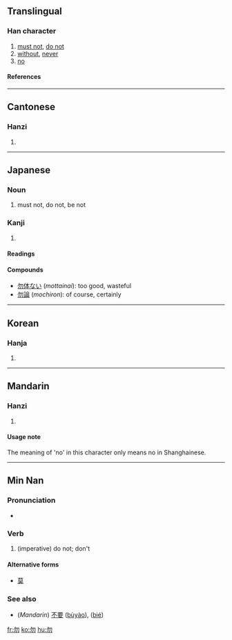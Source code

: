 ==Translingual==
===Han character===
{{Han char|rad=勹|as=02|sn=4|four=2722<sub>0</sub>|canj=心竹竹 (PHH)}}
# [[must not]], [[do not]]
# [[without]], [[never]]
# [[no]]
====References====
{{Han ref|kx=0150.240|dkj=02501|dj=0339.140|hdz=10255.020|uh=52FF|ud=21247|bh=A4C5|bd=42181}}
----
==Cantonese==
===Hanzi===
{{yue-hanzi|jyut=|y=mat6}}
# {{defn|Cantonese}}
----
==Japanese==
===Noun===
{{ja-noun|k|hira=ぶつ|rom=butsu|hidx=ふつ'}}

{{ja-noun|k|hira=もち|rom=mochi}}
# must not, do not, be not
===Kanji===
{{ja-kanji|grade=|rs=勹02}}
# {{defn|Japanese}} 
====Readings====
{{ja-readings|on=[[もち]] (''mochi''), [[ぶつ]] (''butsu''), [[ぼつ]] (''botsu'')|kun=[[なかれ]] ([[勿れ]], ''nakare''), [[なし]] (''nashi'')}}
====Compounds====
* [[勿体ない]] (''mottainai''): too good, wasteful
* [[勿論]] (''mochiron''): of course, certainly
----

==Korean==
===Hanja===
{{ko-hanja|hangeul=[[물]], [[몰]]|rv=mul, mol|mr=mul, mol}}
# {{defn|Korean}}
----
==Mandarin==
===Hanzi===
{{cmn-hanzi|pin=[[qióng]] ([[qiong2]]), [[wù]] ([[wu4]])|wg=ch'iung<sup>2</sup>, wu<sup>4</sup>}}
# {{defn|Mandarin}}

====Usage note====
The meaning of 'no' in this character only means no in Shanghainese.
----
==Min Nan==
===Pronunciation===
*{{IPA|[mai˨˩]}}

===Verb===
{{nan-verb|ts|poj=mài|pojt=mai3|rs=勹02}}

# (imperative) do not; don't

====Alternative forms====
*[[莫]]

===See also===
*(''Mandarin'') [[不要]] ([[bùyào]]), {{zh-ts|別|别}} ([[bié]])





[[fr:勿]]
[[ko:勿]]
[[hu:勿]]